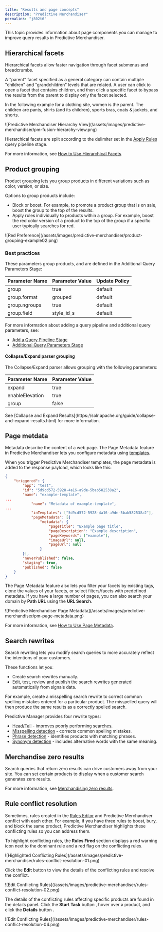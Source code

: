 ```yaml
---
title: "Results and page concepts"
description: "Predictive Merchandiser"
permalink: "j802t6"
---
```



This topic provides information about page components you can manage to improve query results in Predictive Merchandiser.

## Hierarchical facets

Hierarchical facets allow faster navigation through facet submenus and breadcrumbs.

A "parent" facet specified as a general category can contain multiple "children" and "grandchildren" levels that are related. A user can click to open a facet that contains children, and then click a specific facet to bypass the results from the parent to display only the facet selected.

In the following example for a clothing site, women is the parent. The children are pants, shirts (and its children), sports bras, coats & jackets, and shorts.

<Frame>![Predictive Merchandiser Hierarchy View](/assets/images/predictive-merchandiser/pm-fusion-hierarchy-view.png)</Frame>

Hierarchical facets are split according to the delimiter set in the [Apply Rules](/managed-fusion/5.9/yx85m4/apply-rules) query pipeline stage.

For more information, see [How to Use Hierarchical Facets](/how-to/xbhvb5/use-hierarchical-facets).

## Product grouping

Product grouping lets you group products in different variations such as color, version, or size.

Options to group products include:

* Block or boost. For example, to promote a product group that is on sale, boost the group to the top of the results.
* Apply rules individually to products within a group. For example, boost the red color version of a product to the top of the group if a specific user typically searches for red.

<Frame>![Red Preference](/assets/images/predictive-merchandiser/product-grouping-example02.png)</Frame>

### Best practices

These parameters group products, and are defined in the Additional Query Parameters Stage:

| Parameter Name | Parameter Value | Update Policy |
| --- | --- | --- |
| group | true | default |
| group.format | grouped | default |
| group.ngroups | true | default |
| group.field | style_id_s | default |

For more information about adding a query pipeline and additional query parameters, see:

* [Add a Query Pipeline Stage](/how-to/56fmxr/add-a-query-pipeline-stage)
* [Additional Query Parameters Stage](/managed-fusion/5.9/8eo8x3/additional-query-parameters-stage)

#### Collapse/Expand parser grouping

The Collapse/Expand parser allows grouping with the following parameters:

| Parameter Name | Parameter Value |
| --- | --- |
| expand | true |
| enableElevation | true |
| group | false |

<Note>
See [Collapse and Expand Results](https://solr.apache.org/guide/collapse-and-expand-results.html) for more information.
</Note>

## Page metdata

Metadata describe the content of a web page. The Page Metadata feature in Predictive Merchandiser lets you configure metadata using [templates](/how-to/5ebds6/use-predictive-merchandiser-templates).

When you trigger Predictive Merchandiser templates, the page metadata is added to the response payload, which looks like this:

```json
{
    "triggered": {
        "app": "test",
        "id": "5d9cd572-5928-4a16-a9de-5bab582538a2",
        "name": "example-template",
...
            "name": "Metadata of example-template",
...
            "inTemplates": ["5d9cd572-5928-4a16-a9de-5bab582538a2"],
            "pageMetadata": [{
                "metadata": {
                    "pageTitle": "Example page title",
                    "pageDescription": "Example description",
                    "pageKeywords": ["example"],
                    "imageUrl": null,
                    "pageUrl": null
                }
        }],
        "neverPublished": false,
        "staging": true,
        "published": false
    }
}
```

The Page Metadata feature also lets you filter your facets by existing tags, clone the values of your facets, or select filters/facets with predefined metadata. If you have a large number of pages, you can also search your domain by **Path URL** using the **URL Search**.

<Frame>![Predictive Merchandiser Page Metadata](/assets/images/predictive-merchandiser/pm-page-metadata.png)</Frame>

For more information, see [How to Use Page Metadata](/how-to/wfrv1i/use-page-metadata).

## Search rewrites

Search rewriting lets you modify search queries to more accurately reflect the intentions of your customers.

These functions let you:

* Create search rewrites manually.
* Edit, test, review and publish the search rewrites generated automatically from signals data.

For example, create a misspelling search rewrite to correct common spelling mistakes entered for a particular product. The misspelled query will then produce the same results as a correctly spelled search.

Predictive Manager provides four rewrite types:

* [Head/Tail](/how-to/g8lmux/use-predictive-merchandiser-search-rewrites#head-tail) - improves poorly performing searches.
* [Misspelling detection](/how-to/g8lmux/use-predictive-merchandiser-search-rewrites#misspelling) - corrects common spelling mistakes.
* [Phrase detection](/how-to/g8lmux/use-predictive-merchandiser-search-rewrites#phrase) - identifies products with matching phrases.
* [Synonym detection](/how-to/g8lmux/use-predictive-merchandiser-search-rewrites#synonym) - includes alternative words with the same meaning.

## Merchandise zero results

Search queries that return zero results can drive customers away from your site. You can set certain products to display when a customer search generates zero results.

For more information, see [Merchandising zero results](/how-to/qb06q5/merchandising-zero-results).

## Rule conflict resolution

Sometimes, rules created in the [Rules Editor](/managed-fusion/5.9/nxpfuh/rules-editor) and Predictive Merchandiser conflict with each other. For example, if you have three rules to boost, bury, and block the same product, Predictive Merchandiser highlights these conflicting rules so you can address them.

To highlight conflicting rules, the **Rules Fired** section displays a red warning icon next to the dominant rule and a red flag on the conflicting rules.

<Frame>![Highlighted Conflicting Rules](/assets/images/predictive-merchandiser/rules-conflict-resolution-01.png)</Frame>

Click the **Edit** button to view the details of the conflicting rules and resolve the conflict.

<Frame>![Edit Conflicting Rules](/assets/images/predictive-merchandiser/rules-conflict-resolution-02.png)</Frame>

The details of the conflicting rules affecting specific products are found in the details panel. Click the **Start Task** button <InlineImage src="/assets/images/predictive-merchandiser/buttons/pm-task-start.png"/>, hover over a product, and click the **Details** button <InlineImage src="/assets/images/predictive-merchandiser/buttons/pm-product-details.png)"/>.

<Frame>![Edit Conflicting Rules](/assets/images/predictive-merchandiser/rules-conflict-resolution-04.png)</Frame>